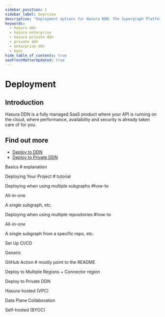 ```yaml
---
sidebar_position: 1
sidebar_label: Overview
description: "Deployment options for Hasura DDN: The Supergraph Platform"
keywords:
  - hasura ddn
  - hasura enterprise
  - hasura private ddn
  - private ddn
  - enterprise ddn
  - byoc
hide_table_of_contents: true
seoFrontMatterUpdated: true
---
```



# Deployment

## Introduction

Hasura DDN is a fully managed SaaS product where your API is running on the cloud, where performance, availability and
security is already taken care of for you.


## Find out more

- [Deploy to DDN](/deployment/ddn/index.mdx)
- [Deploy to Private DDN](/deployment/private-ddn/index.mdx)


Basics # explanation

Deploying Your Project # tutorial

Deploying when using multiple subgraphs #how-to

All-in-one

A single subgraph, etc.

Deploying when using multiple repositories #how-to

All-in-one

A single subgraph from a specific repo, etc.

Set Up CI/CD

Generic

GitHub Action # mostly point to the README

Deploy to Multiple Regions + Connector region 

Deploy to Private DDN

Hasura-hosted (VPC) 

Data Plane Collaboration

Self-hosted (BYOC)